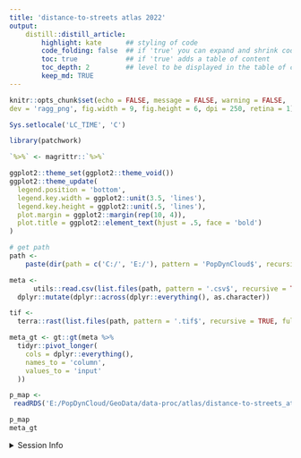 ```yaml
---
title: 'distance-to-streets atlas 2022'
output:
    distill::distill_article:
        highlight: kate      ## styling of code
        code_folding: false  ## if 'true' you can expand and shrink code chunks
        toc: true            ## if 'true' adds a table of content
        toc_depth: 2         ## level to be displayed in the table of content
        keep_md: TRUE
---
```




```r
knitr::opts_chunk$set(echo = FALSE, message = FALSE, warning = FALSE,
dev = 'ragg_png', fig.width = 9, fig.height = 6, dpi = 250, retina = 1)

Sys.setlocale('LC_TIME', 'C')

library(patchwork)

`%>%` <- magrittr::`%>%`

ggplot2::theme_set(ggplot2::theme_void())
ggplot2::theme_update(
  legend.position = 'bottom',
  legend.key.width = ggplot2::unit(3.5, 'lines'),
  legend.key.height = ggplot2::unit(.5, 'lines'),
  plot.margin = ggplot2::margin(rep(10, 4)),
  plot.title = ggplot2::element_text(hjust = .5, face = 'bold')
)
```



```r

# get path
path <-
    paste(dir(path = c('C:/', 'E:/'), pattern = 'PopDynCloud$', recursive = T, include.dirs = T, full.names = T)[1],'GeoData/data-proc/atlas/distance-to-streets_atlas_2022_1m_03035_tif', sep = '/')

meta <-
      utils::read.csv(list.files(path, pattern = '.csv$', recursive = TRUE, full.names = TRUE)) %>%
  dplyr::mutate(dplyr::across(dplyr::everything(), as.character))

tif <-
  terra::rast(list.files(path, pattern = '.tif$', recursive = TRUE, full.names = TRUE))
```

```r
meta_gt <- gt::gt(meta %>%
  tidyr::pivot_longer(
    cols = dplyr::everything(),
    names_to = 'column',
    values_to = 'input'
  ))
```

```r
p_map <-
 readRDS('E:/PopDynCloud/GeoData/data-proc/atlas/distance-to-streets_atlas_2022_1m_03035_tif/distance-to-streets_atlas_2022_1m_03035_tif.rds')

```

```r
p_map
meta_gt
```


<details><summary>Session Info</summary>

```r
## DO NOT REMOVE!
## We store the settings of your computer and the current versions of the
## packages used to allow for reproducibility
Sys.time()
#git2r::repository() ## uncomment if you are using GitHub
sessionInfo()
```

</details>
